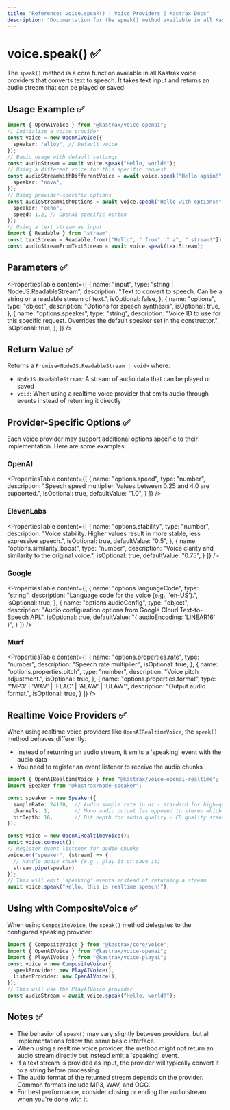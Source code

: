 ```yaml
---
title: "Reference: voice.speak() | Voice Providers | Kastrax Docs"
description: "Documentation for the speak() method available in all Kastrax voice providers, which converts text to speech."
---
```


# voice.speak() ✅

The `speak()` method is a core function available in all Kastrax voice providers that converts text to speech. It takes text input and returns an audio stream that can be played or saved.

## Usage Example ✅

```typescript
import { OpenAIVoice } from "@kastrax/voice-openai";
// Initialize a voice provider
const voice = new OpenAIVoice({
  speaker: "alloy", // Default voice
});
// Basic usage with default settings
const audioStream = await voice.speak("Hello, world!");
// Using a different voice for this specific request
const audioStreamWithDifferentVoice = await voice.speak("Hello again!", {
  speaker: "nova",
});
// Using provider-specific options
const audioStreamWithOptions = await voice.speak("Hello with options!", {
  speaker: "echo",
  speed: 1.2, // OpenAI-specific option
});
// Using a text stream as input
import { Readable } from "stream";
const textStream = Readable.from(["Hello", " from", " a", " stream!"]);
const audioStreamFromTextStream = await voice.speak(textStream);
```


## Parameters ✅

<PropertiesTable
  content={[
    {
      name: "input",
      type: "string | NodeJS.ReadableStream",
      description: "Text to convert to speech. Can be a string or a readable stream of text.",
      isOptional: false,
    },
    {
      name: "options",
      type: "object",
      description: "Options for speech synthesis",
      isOptional: true,
    },
    {
      name: "options.speaker",
      type: "string",
      description: "Voice ID to use for this specific request. Overrides the default speaker set in the constructor.",
      isOptional: true,
    },
  ]}
/>

## Return Value ✅

Returns a `Promise<NodeJS.ReadableStream | void>` where:

- `NodeJS.ReadableStream`: A stream of audio data that can be played or saved
- `void`: When using a realtime voice provider that emits audio through events instead of returning it directly

## Provider-Specific Options ✅

Each voice provider may support additional options specific to their implementation. Here are some examples:

### OpenAI

<PropertiesTable
  content={[
    {
      name: "options.speed",
      type: "number",
      description: "Speech speed multiplier. Values between 0.25 and 4.0 are supported.",
      isOptional: true,
      defaultValue: "1.0",
    }
  ]}
/>

### ElevenLabs

<PropertiesTable
  content={[
    {
      name: "options.stability",
      type: "number",
      description: "Voice stability. Higher values result in more stable, less expressive speech.",
      isOptional: true,
      defaultValue: "0.5",
    },
    {
      name: "options.similarity_boost",
      type: "number",
      description: "Voice clarity and similarity to the original voice.",
      isOptional: true,
      defaultValue: "0.75",
    }
  ]}
/>

### Google

<PropertiesTable
  content={[
    {
      name: "options.languageCode",
      type: "string",
      description: "Language code for the voice (e.g., 'en-US').",
      isOptional: true,
    },
    {
      name: "options.audioConfig",
      type: "object",
      description: "Audio configuration options from Google Cloud Text-to-Speech API.",
      isOptional: true,
      defaultValue: "{ audioEncoding: 'LINEAR16' }",
    }
  ]}
/>

### Murf

<PropertiesTable
  content={[
    {
      name: "options.properties.rate",
      type: "number",
      description: "Speech rate multiplier.",
      isOptional: true,
    },
    {
      name: "options.properties.pitch",
      type: "number",
      description: "Voice pitch adjustment.",
      isOptional: true,
    },
    {
      name: "options.properties.format",
      type: "'MP3' | 'WAV' | 'FLAC' | 'ALAW' | 'ULAW'",
      description: "Output audio format.",
      isOptional: true,
    }
  ]}
/>

## Realtime Voice Providers ✅

When using realtime voice providers like `OpenAIRealtimeVoice`, the `speak()` method behaves differently:

- Instead of returning an audio stream, it emits a 'speaking' event with the audio data
- You need to register an event listener to receive the audio chunks

```typescript
import { OpenAIRealtimeVoice } from "@kastrax/voice-openai-realtime";
import Speaker from "@kastrax/node-speaker";

const speaker = new Speaker({
  sampleRate: 24100,  // Audio sample rate in Hz - standard for high-quality audio on MacBook Pro
  channels: 1,        // Mono audio output (as opposed to stereo which would be 2)
  bitDepth: 16,       // Bit depth for audio quality - CD quality standard (16-bit resolution)
});

const voice = new OpenAIRealtimeVoice();
await voice.connect();
// Register event listener for audio chunks
voice.on("speaker", (stream) => {
  // Handle audio chunk (e.g., play it or save it)
  stream.pipe(speaker)
});
// This will emit 'speaking' events instead of returning a stream
await voice.speak("Hello, this is realtime speech!");
```


## Using with CompositeVoice ✅

When using `CompositeVoice`, the `speak()` method delegates to the configured speaking provider:

```typescript
import { CompositeVoice } from "@kastrax/core/voice";
import { OpenAIVoice } from "@kastrax/voice-openai";
import { PlayAIVoice } from "@kastrax/voice-playai";
const voice = new CompositeVoice({
  speakProvider: new PlayAIVoice(),
  listenProvider: new OpenAIVoice(),
});
// This will use the PlayAIVoice provider
const audioStream = await voice.speak("Hello, world!");
```

## Notes ✅

- The behavior of `speak()` may vary slightly between providers, but all implementations follow the same basic interface.
- When using a realtime voice provider, the method might not return an audio stream directly but instead emit a 'speaking' event.
- If a text stream is provided as input, the provider will typically convert it to a string before processing.
- The audio format of the returned stream depends on the provider. Common formats include MP3, WAV, and OGG.
- For best performance, consider closing or ending the audio stream when you're done with it.